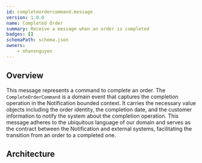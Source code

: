 ```yaml
---
id: completeordercommand.message
version: 1.0.0
name: Completed Order
summary: Receive a message when an order is completed
badges: []
schemaPath: schema.json
owners:
    - nhanxnguyen
---
```


## Overview

This message represents a command to complete an order. The `CompleteOrderCommand` is a domain event that captures the completion operation in the Notification bounded context. It carries the necessary value objects including the order identity, the completion date, and the customer information to notify the system about the completion operation. This message adheres to the ubiquitous language of our domain and serves as the contract between the Notification and external systems, facilitating the transition from an order to a completed one.

## Architecture

<NodeGraph />
